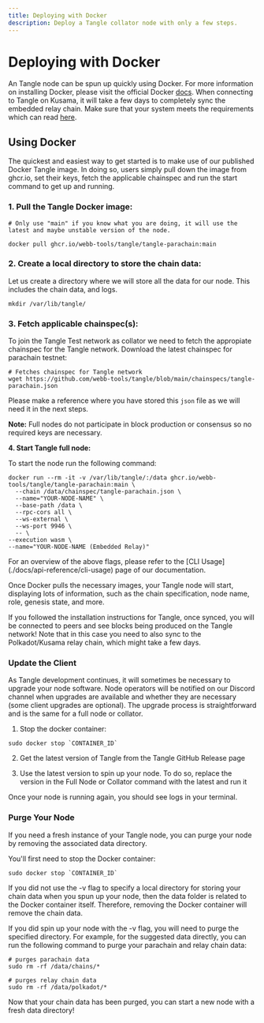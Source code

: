 ```yaml
---
title: Deploying with Docker
description: Deploy a Tangle collator node with only a few steps.
---
```



# Deploying with Docker

An Tangle node can be spun up quickly using Docker. For more information on installing Docker,
please visit the official Docker [docs](https://docs.docker.com/get-docker/). When connecting to Tangle on Kusama, it will take a few days to completely
sync the embedded relay chain. Make sure that your system meets the requirements which can read [here](/docs/tangle-network/node-operators/requirements).

## Using Docker

The quickest and easiest way to get started is to make use of our published Docker Tangle image. In doing so, users simply pull down the image from ghcr.io,
set their keys, fetch the applicable chainspec and run the start command to get up and running.

### **1. Pull the Tangle Docker image:**

```
# Only use "main" if you know what you are doing, it will use the latest and maybe unstable version of the node.

docker pull ghcr.io/webb-tools/tangle/tangle-parachain:main
```

### **2. Create a local directory to store the chain data:**

Let us create a directory where we will store all the data for our node. This includes the chain data, and logs.

```
mkdir /var/lib/tangle/
```

### **3. Fetch applicable chainspec(s):**

To join the Tangle Test network as collator we need to fetch the appropiate chainspec for the Tangle network.
Download the latest chainspec for parachain testnet:

```
# Fetches chainspec for Tangle network
wget https://github.com/webb-tools/tangle/blob/main/chainspecs/tangle-parachain.json
```

Please make a reference where you have stored this `json` file as we will need it in the next steps.

**Note:** Full nodes do not participate in block production or consensus so no required keys are necessary.

**4. Start Tangle full node:**

To start the node run the following command:

```
docker run --rm -it -v /var/lib/tangle/:/data ghcr.io/webb-tools/tangle/tangle-parachain:main \
  --chain /data/chainspec/tangle-parachain.json \
  --name="YOUR-NODE-NAME" \
  --base-path /data \
  --rpc-cors all \
  --ws-external \
  --ws-port 9946 \
  -- \
--execution wasm \
--name="YOUR-NODE-NAME (Embedded Relay)"
```

<Callout type="info">
  For an overview of the above flags, please refer to the [CLI Usage](./docs/api-reference/cli-usage) page of our documentation.
</Callout>

Once Docker pulls the necessary images, your Tangle node will start, displaying lots of information,
such as the chain specification, node name, role, genesis state, and more.

If you followed the installation instructions for Tangle, once synced, you will be connected to peers and see
blocks being produced on the Tangle network! Note that in this case you need to also sync to the Polkadot/Kusama
relay chain, which might take a few days.

### Update the Client

As Tangle development continues, it will sometimes be necessary to upgrade your node software. Node operators will be notified
on our Discord channel when upgrades are available and whether they are necessary (some client upgrades are optional).
The upgrade process is straightforward and is the same for a full node or collator.

1. Stop the docker container:

```
sudo docker stop `CONTAINER_ID`
```

2. Get the latest version of Tangle from the Tangle GitHub Release page

3. Use the latest version to spin up your node. To do so, replace the version in the Full Node or Collator command with the latest and run it

Once your node is running again, you should see logs in your terminal.

### Purge Your Node

If you need a fresh instance of your Tangle node, you can purge your node by removing the associated data directory.

You'll first need to stop the Docker container:

```
sudo docker stop `CONTAINER_ID`
```

If you did not use the -v flag to specify a local directory for storing your chain data when you spun up your node, then the data folder is related
to the Docker container itself. Therefore, removing the Docker container will remove the chain data.

If you did spin up your node with the -v flag, you will need to purge the specified directory. For example, for the suggested data directly,
you can run the following command to purge your parachain and relay chain data:

```
# purges parachain data
sudo rm -rf /data/chains/*
```

```
# purges relay chain data
sudo rm -rf /data/polkadot/*
```

Now that your chain data has been purged, you can start a new node with a fresh data directory!
